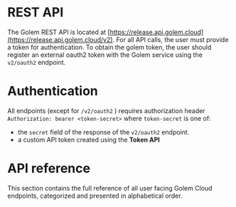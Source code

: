 
# REST API

The Golem REST API is located at [https://release.api.golem.cloud](https://release.api.golem.cloud/v2). For all API calls, the user must provide a token for authentication. To obtain the golem token, the user should register an external oauth2 token with the Golem service using the `v2/oauth2` endpoint.

# Authentication

All endpoints (except for `/v2/oauth2` ) requires authorization header `Authorization: bearer <token-secret>` where `token-secret` is one of:

- the `secret` field of the response of the `v2/oauth2` endpoint.
- a custom API token created using the **Token API**

# API reference

This section contains the full reference of all user facing Golem Cloud endpoints, categorized and presented in alphabetical order.

<Cards>
  <Card title="Account API" href="/docs/rest-api/account" />
  <Card title="Login API" href="/docs/rest-api/login" />
  <Card title="Project API" href="/docs/rest-api/project" />
  <Card title="Project Grant API" href="/docs/rest-api/project-grant" />
  <Card title="Project Policy API" href="/docs/rest-api/project-policy" />
  <Card title="Template API" href="/docs/rest-api/template" />
  <Card title="Token API" href="/docs/rest-api/token" />
  <Card title="Worker API" href="/docs/rest-api/worker" />
</Cards>
